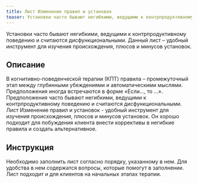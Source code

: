 ```yaml
---
title: Лист Изменение правил и установок
teaser: Установки часто бывают негибкими, ведущими к контрпродуктивному поведению и считаются дисфункциональными. Данный лист – удобный инструмент для изучения происхождения, плюсов и минусов установок.
---
```


Установки часто бывают негибкими, ведущими к контрпродуктивному поведению и считаются дисфункциональными. Данный лист – удобный инструмент для изучения происхождения, плюсов и минусов установок.

## Описание

В когнитивно-поведенческой терапии (КПТ) правила – промежуточный этап
между глубинными убеждениями и автоматическими мыслями. Предположения
иногда встречаются в форме «Если…, то …». Предположения часто бывают
негибкими, ведущими к контрпродуктивному поведению и считаются
дисфункциональными. Лист Изменение правил и установок - удобный
инструмент для изучения происхождения, плюсов и минусов установок. Он
хорошо подходит для побуждения клиента внести коррективы в негибкие
правила и создать альтернативное.

## Инструкция

Необходимо заполнить лист согласно порядку, указанному в нем. Для
удобства в нем содержатся вопросы, которые помогут в заполнении. Лист
подходит и для клиентов на начальных этапах терапии.
